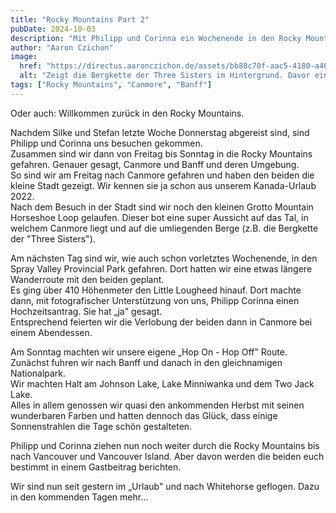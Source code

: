 ```yaml
---
title: "Rocky Mountains Part 2"
pubDate: 2024-10-03
description: "Mit Philipp und Corinna ein Wochenende in den Rocky Mountains."
author: "Aaron Czichon"
image:
  href: "https://directus.aaronczichon.de/assets/bb88c70f-aac5-4180-a462-c2fcda6b18b.jpg?quality=70&width=1600"
  alt: "Zeigt die Bergkette der Three Sisters im Hintergrund. Davor ein paar gelbe Bäume."
tags: ["Rocky Mountains", "Canmore", "Banff"]
---
```



Oder auch: Willkommen zurück in den Rocky Mountains.   

Nachdem Silke und Stefan letzte Woche Donnerstag abgereist sind, sind Philipp und Corinna uns besuchen gekommen.   
Zusammen sind wir dann von Freitag bis Sonntag in die Rocky Mountains gefahren. Genauer gesagt, Canmore und Banff und deren Umgebung.   
So sind wir am Freitag nach Canmore gefahren und haben den beiden die kleine Stadt gezeigt. Wir kennen sie ja schon aus unserem Kanada-Urlaub 2022.    
Nach dem Besuch in der Stadt sind wir noch den kleinen Grotto Mountain Horseshoe Loop gelaufen. Dieser bot eine super Aussicht auf das Tal, in welchem Canmore liegt und auf die umliegenden Berge (z.B. die Bergkette der "Three Sisters").

<DirectusImage assetId="420ae2b6-e2f9-4c66-8155-3b4ac1030db9.jpg" />

Am nächsten Tag sind wir, wie auch schon vorletztes Wochenende, in den Spray Valley Provincial Park gefahren. Dort hatten wir eine etwas längere Wanderroute mit den beiden geplant.   
Es ging über 410 Höhenmeter den Little Lougheed hinauf. Dort machte dann, mit fotografischer Unterstützung von uns, Philipp Corinna einen Hochzeitsantrag. Sie hat „ja" gesagt.   
Entsprechend feierten wir die Verlobung der beiden dann in Canmore bei einem Abendessen.

Am Sonntag machten wir unsere eigene „Hop On - Hop Off" Route. Zunächst fuhren wir nach Banff und danach in den gleichnamigen Nationalpark.   
Wir machten Halt am Johnson Lake, Lake Minniwanka und dem Two Jack Lake.   
Alles in allem genossen wir quasi den ankommenden Herbst mit seinen wunderbaren Farben und hatten dennoch das Glück, dass einige Sonnenstrahlen die Tage schön gestalteten.   

<DirectusGallery folderName="42 Canmore and Banff" />

Philipp und Corinna ziehen nun noch weiter durch die Rocky Mountains bis nach Vancouver und Vancouver Island. Aber davon werden die beiden euch bestimmt in einem Gastbeitrag berichten.

Wir sind nun seit gestern im „Urlaub" und nach Whitehorse geflogen. Dazu in den kommenden Tagen mehr...


